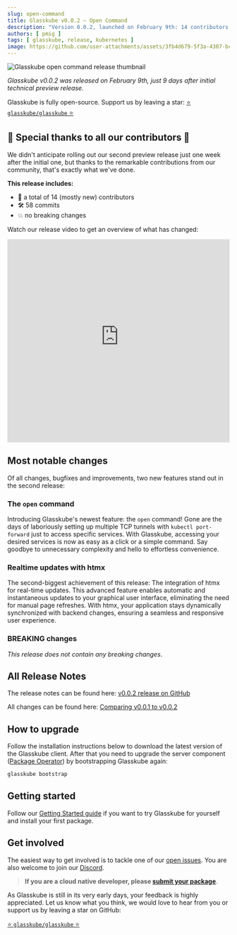 ```yaml
---
slug: open-command
title: Glasskube v0.0.2 — Open Command
description: "Version 0.0.2, launched on February 9th: 14 contributors, 58 commits, new open command for service access, real-time updates with htmx."
authors: [ pmig ]
tags: [ glasskube, release, kubernetes ]
image: https://github.com/user-attachments/assets/3fb4d679-5f3a-4307-bce0-70c3575539ca
---
```



![Glasskube open command release thumbnail](https://github.com/user-attachments/assets/3fb4d679-5f3a-4307-bce0-70c3575539ca)

*Glasskube v0.0.2 was released on February 9th, just 9 days after initial technical preview release.*


Glasskube is fully open-source. Support us by leaving a star: [⭐ `glasskube/glasskube` ⭐](https://github.com/glasskube/glasskube/)

## 🙏 Special thanks to all our contributors 🥰

We didn't anticipate rolling out our second preview release just one week after the initial one,
but thanks to the remarkable contributions from our community, that's exactly what we've done.

**This release includes:**

- 👥 a total of 14 (mostly new) contributors
- 🛠️ 58 commits
- 💥 no breaking changes

Watch our release video to get an overview of what has changed:

<iframe width="100%" height="460" src="https://www.youtube-nocookie.com/embed/fbi2fdQiRrs?si=cSBxS_0R2VyrkbYL"
        title="YouTube video player" frameborder="0"
        allow="accelerometer; autoplay; clipboard-write; encrypted-media; gyroscope; picture-in-picture; web-share" allowfullscreen></iframe>

## Most notable changes

Of all changes, bugfixes and improvements, two new features stand out in the second release:

### The `open` command

Introducing Glasskube's newest feature: the `open` command!
Gone are the days of laboriously setting up multiple TCP tunnels with `kubectl port-forward` just to access specific services.
With Glasskube, accessing your desired services is now as easy as a click or a simple command.
Say goodbye to unnecessary complexity and hello to effortless convenience.

### Realtime updates with htmx

The second-biggest achievement of this release: The integration of htmx for real-time updates.
This advanced feature enables automatic and instantaneous updates to your graphical user interface,
eliminating the need for manual page refreshes.
With htmx, your application stays dynamically synchronized with backend changes, ensuring a seamless and responsive user experience.


### BREAKING changes

*This release does not contain any breaking changes*.

## All Release Notes

The release notes can be found here: [v0.0.2 release on GitHub](https://github.com/glasskube/glasskube/releases/tag/v0.0.2)

All changes can be found here: [Comparing v0.0.1 to v0.0.2](https://github.com/glasskube/glasskube/compare/v0.0.1...v0.0.2)

## How to upgrade

Follow the installation instructions below to download the latest version of the Glasskube client.
After that you need to upgrade the server component ([Package Operator](/docs/components/package-operator/)) by bootstrapping Glasskube again:

```bash
glasskube bootstrap
```

## Getting started

Follow our [Getting Started guide](https://glasskube.dev/docs/getting-started/install) if you want to try Glasskube for yourself and install your first package.

<Install/>


## Get involved

The easiest way to get involved is to tackle one of our [open issues](https://github.com/glasskube/glasskube/issues).
You are also welcome to join our [Discord](https://discord.gg/SxH6KUCGH7).

> **If you are a cloud native developer, please [submit your package](https://github.com/glasskube/glasskube/discussions/90)**.

As Glasskube is still in its very early days, your feedback is highly appreciated.
Let us know what you think, we would love to hear from you or support us by leaving a star on GitHub:

[⭐ `glasskube/glasskube` ⭐](https://github.com/glasskube/glasskube/)
